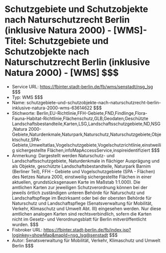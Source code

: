 # Schutzgebiete und Schutzobjekte nach Naturschutzrecht Berlin (inklusive Natura 2000) - [WMS]- Titel: Schutzgebiete und Schutzobjekte nach Naturschutzrecht Berlin (inklusive Natura 2000) - [WMS] $$$
- Service URL: https://fbinter.stadt-berlin.de/fb/wms/senstadt/nsg_lsg $$$
- Typ: WMS $$$
- Name: schutzgebiete-und-schutzobjekte-nach-naturschutzrecht-berlin-inklusive-natura-2000-wms-63614622 $$$
- Stichworte: Berlin,EU-Richtlinie,FFH-Gebiete,FND,Findlinge,Flora-Fauna-Habitat-Richtlinie,Flächenschutz,GLB,Geodaten,Geschützte Landschaftsbestandteile,Karten,LSG,Landschaftsschutzgebiete,ND,NSG,Natura 2000-Gebiete,Naturdenkmale,Naturpark,Naturschutz,Naturschutzgebiete,Objektschutz,SPA-Gebiete,Umweltatlas,Vogelschutzgebiete,Vogelschutzrichtlinie,einstweilig sichergestellte Flächen,infoMapAccessService,inspireidentifiziert $$$
- Anmerkung: Dargestellt werden Naturschutz- und Landschaftsschutzgebiete, Naturdenkmale in flächiger Ausprägung und als Objekte, geschützte Landschaftsbestandteile, Naturpark Barnim (Berliner Teil), FFH - Gebiete und Vogelschutzgebiete (SPA - Flächen) des Netzes Natura 2000, einstweilig sichergestellte Flächen in einer aktuellen, grundstücksgenauen Karte im Maßstab 1:1.000). Die amtlichen Karten zur jeweiligen Schutzverordnung können bei der jeweils örtlich zuständigen unteren Behörde für Naturschutz und Landschaftspflege im Bezirksamt oder bei der obersten Behörde für Naturschutz und Landschaftspflege (Senatsverwaltung für Mobilität, Verkehr, Klimaschutz und Umwelt Abt. III) eingesehen werden. Nur diese amtlichen analogen Karten sind rechtsverbindlich, sofern die Karten nicht im Gesetz- und Verordnungsblatt für Berlin mitveröffentlicht wurden. $$$
- Fisbroker URL: https://fbinter.stadt-berlin.de/fb/index.jsp?loginkey=showMap&mapId=nsg_lsg@senstadt $$$
- Autor: Senatsverwaltung für Mobilität, Verkehr, Klimaschutz und Umwelt Berlin $$$
